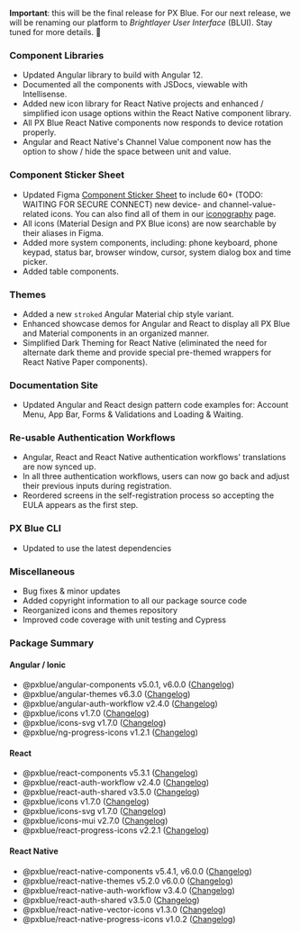**Important**: this will be the final release for PX Blue. For our next release, we will be renaming our platform to _Brightlayer User Interface_ (BLUI). Stay tuned for more details. 🤗

### Component Libraries

-   Updated Angular library to build with Angular 12.
-   Documented all the components with JSDocs, viewable with Intellisense.
-   Added new icon library for React Native projects and enhanced / simplified icon usage options within the React Native component library.
-   All PX Blue React Native components now responds to device rotation properly.
-   Angular and React Native's Channel Value component now has the option to show / hide the space between unit and value.

### Component Sticker Sheet

-   Updated Figma [Component Sticker Sheet](https://www.figma.com/community/file/852558784352181868) to include 60+ (TODO: WAITING FOR SECURE CONNECT) new device- and channel-value-related icons. You can also find all of them in our [iconography](/style/iconography) page.
-   All icons (Material Design and PX Blue icons) are now searchable by their aliases in Figma.
-   Added more system components, including: phone keyboard, phone keypad, status bar, browser window, cursor, system dialog box and time picker.
-   Added table components.

### Themes

-   Added a new `stroked` Angular Material chip style variant.
-   Enhanced showcase demos for Angular and React to display all PX Blue and Material components in an organized manner.
-   Simplified Dark Theming for React Native (eliminated the need for alternate dark theme and provide special pre-themed wrappers for React Native Paper components).

### Documentation Site

-   Updated Angular and React design pattern code examples for: Account Menu, App Bar, Forms & Validations and Loading & Waiting.

### Re-usable Authentication Workflows

-   Angular, React and React Native authentication workflows' translations are now synced up.
-   In all three authentication workflows, users can now go back and adjust their previous inputs during registration.
-   Reordered screens in the self-registration process so accepting the EULA appears as the first step.

### PX Blue CLI

-   Updated to use the latest dependencies

### Miscellaneous

-   Bug fixes & minor updates
-   Added copyright information to all our package source code
-   Reorganized icons and themes repository
-   Improved code coverage with unit testing and Cypress

### Package Summary

#### Angular / Ionic

-   @pxblue/angular-components v5.0.1, v6.0.0 ([Changelog](https://github.com/pxblue/angular-component-library/releases))
-   @pxblue/angular-themes v6.3.0 ([Changelog](https://github.com/pxblue/angular-themes/releases))
-   @pxblue/angular-auth-workflow v2.4.0 ([Changelog](https://github.com/pxblue/angular-workflows/releases))
-   @pxblue/icons v1.7.0 ([Changelog](https://github.com/pxblue/icons/releases))
-   @pxblue/icons-svg v1.7.0 ([Changelog](https://github.com/pxblue/icons/releases))
-   @pxblue/ng-progress-icons v1.2.1 ([Changelog](https://github.com/pxblue/progress-icons/releases))

#### React

-   @pxblue/react-components v5.3.1 ([Changelog](https://github.com/pxblue/react-component-library/releases))
-   @pxblue/react-auth-workflow v2.4.0 ([Changelog](https://github.com/pxblue/react-workflows/releases))
-   @pxblue/react-auth-shared v3.5.0 ([Changelog](https://github.com/pxblue/react-auth-shared/releases))
-   @pxblue/icons v1.7.0 ([Changelog](https://github.com/pxblue/icons/releases))
-   @pxblue/icons-svg v1.7.0 ([Changelog](https://github.com/pxblue/icons/releases))
-   @pxblue/icons-mui v2.7.0 ([Changelog](https://github.com/pxblue/icons/releases))
-   @pxblue/react-progress-icons v2.2.1 ([Changelog](https://github.com/pxblue/progress-icons/releases))

#### React Native

-   @pxblue/react-native-components v5.4.1, v6.0.0 ([Changelog](https://github.com/pxblue/react-native-component-library/releases))
-   @pxblue/react-native-themes v5.2.0 v6.0.0 ([Changelog](https://github.com/pxblue/react-native-themes/releases))
-   @pxblue/react-native-auth-workflow v3.4.0 ([Changelog](https://github.com/pxblue/react-native-workflows/releases))
-   @pxblue/react-auth-shared v3.5.0 ([Changelog](https://github.com/pxblue/react-auth-shared/releases))
-   @pxblue/react-native-vector-icons v1.3.0 ([Changelog](https://github.com/pxblue/icons/releases))
-   @pxblue/react-native-progress-icons v1.0.2 ([Changelog](https://github.com/pxblue/progress-icons/releases))
